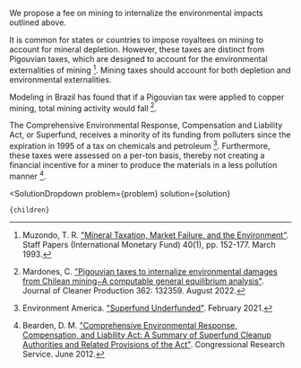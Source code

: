 

We propose a fee on mining to internalize the environmental impacts outlined above.

It is common for states or countries to impose royaltees on mining to account for mineral depletion. However, these taxes are distinct from Pigouvian taxes, which are designed to account for the environmental externalities of mining [^"3"]. Mining taxes should account for both depletion and environmental externalities.

Modeling in Brazil has found that if a Pigouvian tax were applied to copper mining, total mining activity would fall [^"2"].

The Comprehensive Environmental Response, Compensation and Liability Act, or Superfund, receives a minority of its funding from polluters since the expiration in 1995 of a tax on chemicals and petroleum [^"1"]. Furthermore, these taxes were assessed on a per-ton basis, thereby not creating a financial incentive for a miner to produce the materials in a less pollution manner [^"4"].

[^"1"]: Environment America. ["Superfund Underfunded"](https://environmentamerica.org/resources/superfund-underfunded/). February 2021.

[^"2"]: Mardones, C. ["Pigouvian taxes to internalize environmental damages from Chilean mining−A computable general equilibrium analysis"](https://www.sciencedirect.com/science/article/abs/pii/S0959652622019631). Journal of Cleaner Production 362: 132359. August 2022.

[^"3"]: Muzondo, T. R. ["Mineral Taxation, Market Failure, and the Environment"](https://www.jstor.org/stable/3867380). Staff Papers (International Monetary Fund) 40(1), pp. 152-177. March 1993.

[^"4"]: Bearden, D. M. ["Comprehensive Environmental Response, Compensation, and Liability Act: A Summary of Superfund Cleanup Authorities and Related Provisions of the Act"](https://sgp.fas.org/crs/misc/R41039.pdf). Congressional Research Service. June 2012.

  <SolutionDropdown 
    problem={problem} 
    solution={solution}
  >
    {children}
  </SolutionDropdown>